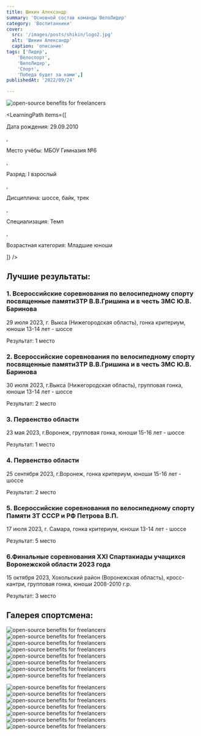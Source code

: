 ```yaml
---
title: Шикин Александр
summary: 'Основной состав команды ВелоЛидер'
category: 'Воспитанники'
cover:
  src: '/images/posts/shikin/logo2.jpg'
  alt: 'Шикин Александр'
  caption: 'описание'
tags: ['Лидер',
    'Велоспорт',
    'ВелоЛидер',
    'Спорт',
    'Победа будет за нами',]
publishedAt: '2022/09/24'

---
```

<CardLeaders>
<Image
  src="/images/posts/shikin/logo2.jpg"
  alt="open-source benefits for freelancers"
/>

<LearningPath
  items={[
    <p>Дата рождения: 29.09.2010</p>,
    <p>Место учёбы: МБОУ Гимназия №6</p>,
    <p>Разряд: I взрослый</p>,
    <p>Дисциплина: шоссе, байк, трек</p>,
    <p>Специализация: Темп</p>,
    <p>Возрастная категория: Младшие юноши</p>
  ]}
/>
</CardLeaders>

## Лучшие результаты:

### 1. Всероссийские соревнования по велосипедному спорту посвященные памяти3ТР В.В.Гришина и в честь ЗМС Ю.В. Баринова 

29 июля 2023, г. Выкса (Нижегородская область), гонка критериум, юноши 13-14 лет - шоссе 

Результат: 1 место 

### 2. Всероссийские соревнования по велосипедному спорту посвященные памяти3ТР В.В.Гришина и в честь ЗМС Ю.В. Баринова 

30 июля 2023, г.Выкса (Нижегородская область), групповая гонка, юноши 13-14 лет - шоссе 

Результат: 2 место 

### 3. Первенство области 

23 мая 2023, г.Воронеж, групповая гонка, юноши 15-16 лет - шоссе

Результат: 1 место 

### 4. Первенство области 

25 сентября 2023, г.Воронеж, гонка критериум, юноши 15-16 лет - шоссе 

Результат: 2 место 

### 5. Всероссийские соревнования по велосипедному спорту  Памяти ЗТ СССР и РФ Петрова В.П. 

17 июля 2023, г. Самара, гонка критериум, юноши 13-14 лет - шоссе 

Результат: 5 место 

### 6.Финальные соревнования XXI Спартакиады учащихся Воронежской области 2023 года 

15 октября 2023, Хохольский район (Воронежская область), кросс-кантри, групповая гонка, юноши 2008-2010 г.р. 
 
Результат: 3 место 


## Галерея спортсмена:
<Image
  src="/images/posts/shikin/1.jpg"
  alt="open-source benefits for freelancers"
/>
<Image
  src="/images/posts/shikin/2.jpg"
  alt="open-source benefits for freelancers"
/>
<Image
  src="/images/posts/shikin/4.jpg"
  alt="open-source benefits for freelancers"
/>
<Image
  src="/images/posts/shikin/16.jpg"
  alt="open-source benefits for freelancers"
/>
<Image
  src="/images/posts/shikin/5.jpg"
  alt="open-source benefits for freelancers"
/>
<Image
  src="/images/posts/shikin/6.jpg"
  alt="open-source benefits for freelancers"
/>
<Image
  src="/images/posts/shikin/7.jpg"
  alt="open-source benefits for freelancers"
/>
<Image
  src="/images/posts/shikin/8.jpg"
  alt="open-source benefits for freelancers"
/>

<Image
  src="/images/posts/shikin/10.jpg"
  alt="open-source benefits for freelancers"
/>
<Image
  src="/images/posts/shikin/11.jpg"
  alt="open-source benefits for freelancers"
/>
<Image
  src="/images/posts/shikin/12.jpg"
  alt="open-source benefits for freelancers"
/>
<Image
  src="/images/posts/shikin/15.jpg"
  alt="open-source benefits for freelancers"
/>
<Image
  src="/images/posts/shikin/13.jpg"
  alt="open-source benefits for freelancers"
/>
<Image
  src="/images/posts/shikin/14.jpg"
  alt="open-source benefits for freelancers"
/>
<Image
  src="/images/posts/shikin/17.jpg"
  alt="open-source benefits for freelancers"
/>

